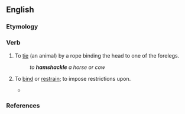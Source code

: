 ==English==

===Etymology===
{{compound|en|ham|shackle}}

===Verb===
{{en-verb|hamshackl|ed}}

# {{lb|en|transitive}} To [[tie]] (an animal) by a rope binding the head to one of the forelegs.
#: ''to '''hamshackle''' a horse or cow''
# {{lb|en|transitive|figurative}} To [[bind]] or [[restrain]]; to impose restrictions upon.
#* {{quote-text|lang=en|year=2010|author=Steven Ortlepp|title=Introduction to the Interlinear Bible|page=180|passage=Not only are our sources, indicating the pronunciation of the Tetragrammaton, limited, but we are also '''hamshackled''' by certain time constraints.}}

===References===
{{R:Webster 1913}}